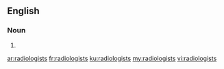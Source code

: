 ==English==

===Noun===
{{head|en}}

# {{plural of|radiologist}}

[[ar:radiologists]]
[[fr:radiologists]]
[[ku:radiologists]]
[[my:radiologists]]
[[vi:radiologists]]